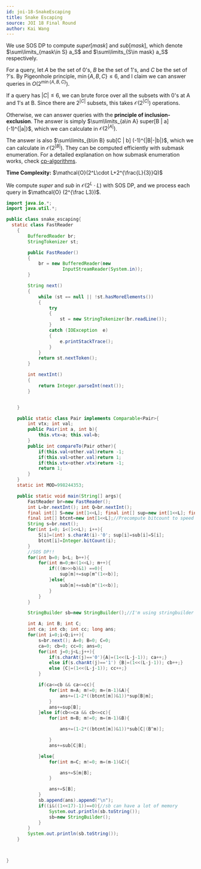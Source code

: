 ---
id: joi-18-SnakeEscaping
title: Snake Escaping
source: JOI 18 Final Round
author: Kai Wang
---

We use SOS DP to compute $super[mask]$ and $sub[mask]$, which denote
$\sum\limits_{mask\in S} a_S$ and $\sum\limits_{S\in mask} a_S$ respectively.

For a query, let $A$ be the set of $0$'s, $B$ be the set of $1$'s, and $C$ be
the set of $?$'s. By Pigeonhole principle, $\min\{A,B,C\}\le 6$, and I claim we
can answer queries in $O(2^{\min\{A,B,C\}})$.

If a query has $|C|\le 6$, we can brute force over all the subsets with 0's at A
and 1's at B. Since there are $2^{|C|}$ subsets, this takes
$\mathcal{O}(2^{|C|})$ operations.

Otherwise, we can answer queries with the **principle of inclusion-exclusion**.
The answer is simply $\sum\limits_{a\in A} super[B | a] (-1)^{|a|}$, which we
can calculate in $\mathcal{O}(2^{|A|})$.

The answer is also $\sum\limits_{b\in B} sub[C | b] (-1)^{|B|-|b|}$, which we
can calculate in $\mathcal{O}(2^{|B|})$. They can be computed efficiently with
submask enumeration. For a detailed explanation on how submask enumeration
works, check
[cp-algorithms](https://cp-algorithms.com/algebra/all-submasks.html).

**Time Complexity:** $\mathcal{O}(2^L\cdot L+2^{\frac{L}{3}}Q)$

We compute $super$ and $sub$ in $\mathcal{O}(2^L\cdot L)$ with SOS DP, and we
process each query in $\mathcal{O} (2^{\frac L3})$.

```java
import java.io.*;
import java.util.*;

public class snake_escaping{
  static class FastReader
	{
		BufferedReader br;
		StringTokenizer st;

		public FastReader()
		{
			br = new BufferedReader(new
					 InputStreamReader(System.in));
		}

		String next()
		{
			while (st == null || !st.hasMoreElements())
			{
				try
				{
					st = new StringTokenizer(br.readLine());
				}
				catch (IOException  e)
				{
					e.printStackTrace();
				}
			}
			return st.nextToken();
		}

		int nextInt()
		{
			return Integer.parseInt(next());
		}


	}

	public static class Pair implements Comparable<Pair>{
		int vtx; int val;
		public Pair(int a, int b){
			this.vtx=a; this.val=b;
		}
		public int compareTo(Pair other){
			if(this.val<other.val)return -1;
			if(this.val>other.val)return 1;
			if(this.vtx<other.vtx)return -1;
			return 1;
		}
	}
	static int MOD=998244353;

	public static void main(String[] args){
		FastReader br=new FastReader();
		int L=br.nextInt(); int Q=br.nextInt();
		final int[] S=new int[1<<L]; final int[] sup=new int[1<<L]; final int[] sub=new int[1<<L];
		final int[] btcnt=new int[1<<L];//Precompute bitcount to speed up
		String s=br.next();
		for(int i=0; i<(1<<L); i++){
			S[i]=(int) s.charAt(i)-'0'; sup[i]=sub[i]=S[i];
			btcnt[i]=Integer.bitCount(i);
		}
		//SOS DP!!
		for(int b=0; b<L; b++){
			for(int m=0;m<(1<<L); m++){
				if(((m>>>b)&1) ==0){
					sup[m]+=sup[m^(1<<b)];
				}else{
					sub[m]+=sub[m^(1<<b)];
				}
			}
		}

		StringBuilder sb=new StringBuilder();//I'm using stringbuilder to reduce the number of times I print because calling System.out.println 10^6 times is slow

		int A; int B; int C;
		int ca; int cb; int cc; long ans;
		for(int i=0;i<Q;i++){
			s=br.next(); A=0; B=0; C=0;
			ca=0; cb=0; cc=0; ans=0;
			for(int j=0;j<L;j++){
				if(s.charAt(j)=='0'){A|=(1<<(L-j-1)); ca++;}
				else if(s.charAt(j)=='1') {B|=(1<<(L-j-1)); cb++;}
				else {C|=(1<<(L-j-1)); cc++;}
			}

			if(ca<=cb && ca<=cc){
				for(int m=A; m!=0; m=(m-1)&A){
					ans+=(1-2*((btcnt[m])&1))*sup[B|m];
				}
				ans+=sup[B];
			}else if(cb<=ca && cb<=cc){
				for(int m=B; m!=0; m=(m-1)&B){

					ans+=(1-2*((btcnt[m])&1))*sub[C|(B^m)];

				}
				ans+=sub[C|B];

			}else{
				for(int m=C; m!=0; m=(m-1)&C){

					ans+=S[m|B];
				}

				ans+=S[B];
			}
			sb.append(ans).append("\n");
			if((i&((1<<17)-1))==0){//sb can have a lot of memory
				System.out.println(sb.toString());
				sb=new StringBuilder();
			}
		}
		System.out.println(sb.toString());
	}



}
```
